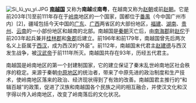 [[File:Si_lü_yu_yi.JPG|right]]
'''[[南越国|南越国]]''' 又称为'''南越'''或'''南粤'''，在越南又称为[[赵朝|赵朝]]或前[[赵朝|赵朝]]。它是前203年[1]至前111年存在于[[岭南|岭南]]地区的一个国家，国都位于[[广州市|番禺]]（今中国广州市内）[2]，疆域包括今天中国的[[广东|广东]]、[[广西|广西]]两省区的大部份地区，[[福建|福建]]、[[湖南|湖南]]、[[贵州|贵州]]、[[云南|云南]]的一小部份地区和越南的北部。南越国是[[秦朝|秦朝]]灭亡后，由[[南海郡|南海郡]]尉[[赵佗|赵佗]]于前203年起兵兼并[[桂林郡|桂林郡]]和[[象郡|象郡]]后建立。前196年和前179年，南越国曾先后两次名义上臣属于[[西汉|西汉]]，成为西汉的“外臣”。前112年，南越国末代君主[[赵建德|赵建德]]与西汉发生战争，被[[汉武帝|汉武帝]]于前111年所灭。南越国共存在93年，历经五代君主。

南越国是岭南地区的第一个封建制国家，它的建立保证了秦末乱世岭南地区社会秩序的稳定。来源于秦朝[[中原地区|中原地区]]的统治者，带来了中原先进的政治制度和生产技术，使岭南地区落来的政治、经济现状得到了有效的改善。南越国君主推行的“和辑百越”的政策，促进了汉族和南越国各个民族之间的相互融合，并使汉文化和汉字得以传入岭南地区，改变了岭南落后的文化状况。